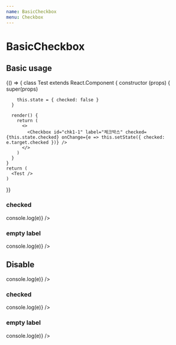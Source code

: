 ```yaml
---
name: BasicCheckbox
menu: Checkbox
---
```



# BasicCheckbox

<Props of={Checkbox} />

## Basic usage

<Playground>
  {() => {
    class Test extends React.Component {
      constructor (props) {
        super(props)

        this.state = { checked: false }
      }

      render() {
        return (
          <>
            <Checkbox id="chk1-1" label="체크박스" checked={this.state.checked} onChange={e => this.setState({ checked: e.target.checked })} />
          </>
        )
      }
    }
    return (
      <Test />
    )
  }}
</Playground>

### checked

<Playground>
  <Checkbox id="chk2" label="체크박스" checked={true} onChange={e => console.log(e)} />
</Playground>

### empty label

<Playground>
  <Checkbox id="chk3" onChange={e => console.log(e)} />
</Playground>

## Disable

<Playground>
  <Checkbox id="chk4" label="비활성화된 체크박스" disabled={true} onChange={e => console.log(e)} />
</Playground>

### checked

<Playground>
  <Checkbox id="chk5" label="비활성화된 체크박스" disabled={true} checked={true} onChange={e => console.log(e)} />
</Playground>

### empty label

<Playground>
  <Checkbox id="chk6" disabled={true} onChange={e => console.log(e)} />
</Playground>
